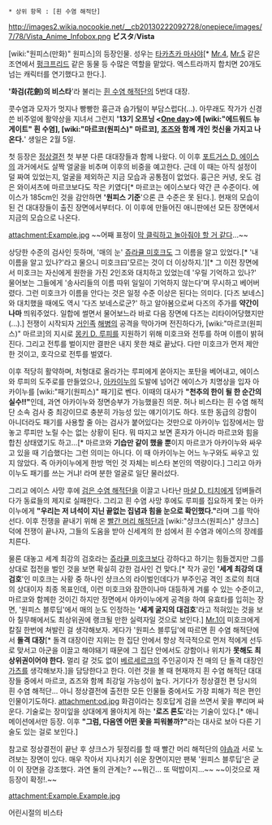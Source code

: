  * 상위 항목 : [흰 수염 해적단]

http://images2.wikia.nocookie.net/__cb20130222092728/onepiece/images/7/78/Vista_Anime_Infobox.png
'''ビスタ'''/'''Vista'''
 
[wiki:"원피스(만화)" 원피스]의 등장인물. 성우는 [[타카츠카 마사야]][* [[Mr.4]], [[Mr.5]] 같은 조연에서 [[펑크프리드]] 같은 동물 등 수많은 역할을 맡았다. 엑스트라까지 합치면 20개도 넘는 캐릭터를 연기했다고 한다.]. 

''''화검(花劍)의 비스타''''라 불리는 [[흰 수염 해적단]]의 5번대 대장.

콧수염과 모자가 멋지나 빵빵한 흉근과 슴가털이 부담스럽다(…). 아무래도 작가가 신경쓴 비주얼에 활약상을 지녀서 그런지 ''''13기 오프닝 <[[One day]]>에 [wiki:"에드워드 뉴게이트" 흰 수염], [wiki:"마르코(원피스)" 마르코], [[조즈]]와 함께 개인 컷신을 가지고 나온다.'''' 생일은 2월 5일.

첫 등장은 [[정상결전]] 첫 부분 다른 대대장들과 함께 나왔다. 이 이후 [[포트거스 D. 에이스]]의 과거에서도 살짝 얼굴을 비추며 이후의 비중을 예고한다. 근데 이 때는 아직 설정이 덜 짜여 있었는지, 얼굴을 제외하곤 지금 모습과 공통점이 없었다. 흉근은 커녕, 옷도 검은 와이셔츠에 마르코보다도 작은 키였다[* 마르코는 에이스보다 약간 큰 수준이다. 에이스가 185cm인 것을 감안하면 ''''원피스 기준''''으론 큰 수준은 못 된다.]. 현재의 모습이 된 건 대대장들이 출진 장면에서부터다. 이 이후에 만들어진 애니판에선 모든 장면에서 지금의 모습으로 나온다.

attachment:Example.jpg
~~어째 표정이 [[근육으로 놀자!|막 클릭하고 놀아줘야 할 거 같다]]...~~

상당한 수준의 검사인 듯하며, '매의 눈' [[쥬라큘 미호크]]도 그 이름을 알고 있었다.[* '내 이름을 알고 있나?'라고 물으니 미호크曰'모르는 것이 더 이상하지.'][* 그 이전 장면에서 미호크는 자신에게 원한을 가진 2인조와 대치하고 있었는데 '우릴 기억하고 있나?' 물어보는 그들에게 '송사리들의 이름 따위 일일이 기억하지 않는다'며 무시하고 베어버렸다. 그런 미호크가 이름을 안다는 것은 일정 수준 이상은 된다는 의미다. [다즈 보네스]와 대치했을 때에도 역시 '다즈 보네스로군?' 하고 알아봄으로써 다즈의 주가를 '''약간이나마''' 띄워주었다. 일합에 썰면서 물어보느라 바로 다음 장면에 다즈는 리타이어당했지만(...).] 전쟁이 시작되자 [[거인족]] [[해병]]의 공격을 막아가며 전진하다가, [wiki:"마르코(원피스)" 마르코]의 지시로 [[몽키 D. 루피]]를 지원하기 위해 미호크와 전투를 하며 이름이 밝혀진다. 그리고 전투를 벌이지만 결판은 내지 못한 채로 끝났다. 다만 미호크가 먼저 제안한 것이고, 호각으로 전투를 벌였다.

이후 적당히 활약하며, 처형대로 올라가는 루피에게 쏟아지는 포탄을 베어내고, 에이스와 루피의 도주로를 만들었으나, [[아카이누]]의 도발에 넘어간 에이스가 치명상을 입자 아카이누를 [wiki:"패기(원피스)" 패기]로 벤다. 이때의 대사가 '''"천추의 한이 될 한 순간의 실수!!"'''인데, 과연 아카이누와 정면승부가 가능했을진 의문. 허나 비스타는 흰 수염 해적단 소속 검사 중 최강이므로 충분히 가능성 있는 얘기이기도 하다. 또한 동급의 강함이 아니더라도 패기를 사용할 줄 아는 검사가 붙어있다는 것만으로 아카이누 입장에서는 맘놓고 루피만 노릴 수는 없는 상황이 된다. 뭐 따지고 보면 혼자가 아니라 마르코와 힘을 합친 상태였기도 하고...[* 마르코와 '''기습만 같이 했을 뿐'''이지 마르코가 아카이누와 싸우고 있을 때 기습했다는 그런 의미는 아니다. 이 때 아카이누는 어느 누구와도 싸우고 있지 않았다. 즉 아카이누에게 한방 먹인 것 자체는 비스타 본인의 역량이다.] 그리고 아카이누도 패기를 쓰는 거냐! 라며 분한 얼굴로 일단 물러섰다.

그리고 에이스 사망 후에 [[검은 수염 해적단]]을 이끌고 나타난 [[마샬 D. 티치]]에게 덤벼들려다가 동료들의 제지로 실패한다. 그리고 흰 수염 사망 후에도 루피를 집요하게 쫓는 아카이누에게 '''"우리는 저 녀석이 지닌 끝없는 집념과 힘을 눈으로 확인했다."'''라며 그를 막아선다. 이후 전쟁을 끝내기 위해 온 [[빨간 머리 해적단]]과 [wiki:"샹크스(원피스)" 샹크스]덕에 전쟁이 끝나자, 그들의 도움을 받아 신세계의 한 섬에서 흰 수염과 에이스의 장례를 치른다.

물론 대놓고 세계 최강의 검호라는 [[쥬라큘 미호크]]보다 강하다고 하기는 힘들겠지만 그를 상대로 접전을 벌인 것을 보면 확실히 강한 검사인 건 맞다.[* 작가 공인 ''''세계 최강의 대검호''''인 미호크는 사황 중 하나인 샹크스의 라이벌인데다가 부주인공 격인 조로의 최대의 상대이자 최종 목표인데, 이런 미호크와 잠깐이나마 대등하게 겨룰 수 있는 수준이고, 마르코와 함께한 것이긴 하지만 정면에서 아카이누에게 공격을 하여 유효타를 입히는 장면, '원피스 블루딥'에서 매의 눈도 인정하는 ''''세계 굴지의 대검호''''라고 적혀있는 것을 보아 칠무해에서도 최상위권에 랭크될 만한 실력자일 것으로 보인다.] [[Mr.1]]이 미호크에게 칼질 한번에 쳐발린 걸 생각해보자. 게다가 '원피스 블루딥'에 따르면 흰 수염 해적단에서 '''돌격 대장'''[* 돌격 대장이란 지위는 한 집단 안에서 항상 적극적으로 먼저 적에게 선두로 맞서고 아군을 이끌고 해야돼기 때문에 그 집단 안에서도 강함이나 위치가 '''못해도 최상위권이어야 한다.''' 멀리 갈 것도 없이 [[베르세르크]]의 주인공이자 전 매의 단 돌격 대장인 [[가츠]]를 생각해보자.]을 담당한다고 한다. 이런 것을 볼 때 현재까지 흰 수염 해적단 대대장들 중에서 마르코, 죠즈와 함께 최강일 가능성이 높다. 거기다가 정상결전 편 당시의 흰 수염 해적단... 아니 정상결전에 출전한 모든 인물들 중에서도 가장 피해가 적은 편인 인물이기도하다. 
attachment:od.jpg
화검이라는 칭호답게 검을 쓰면서 꽃을 뿌리며 싸운다. 기술로는 장미잎을 상대에게 몰아치게 하는 ''''로즈 론도''''라는 기술이 있다.[* 애니메이션에서만 등장. 이후 '''"그럼, 다음엔 어떤 꽃을 피워볼까?"'''라는 대사로 보아 다른 기술도 있는 걸로 보인다.]

참고로 정상결전이 끝난 후 샹크스가 뒷정리를 할 때 빨간 머리 해적단의 [[야솝]]과 서로 노려보는 장면이 있다. 매우 작아서 지나치기 쉬운 장면이지만 팬북 '원피스 블루딥'은 굳이 이 장면을 강조했다. 과연 둘의 관계는? ~~뭐긴... 또 떡밥이지...~~ ~~이것으로 재등장이 확정!.~~

attachment:Example.Example.jpg

어린시절의 비스타
